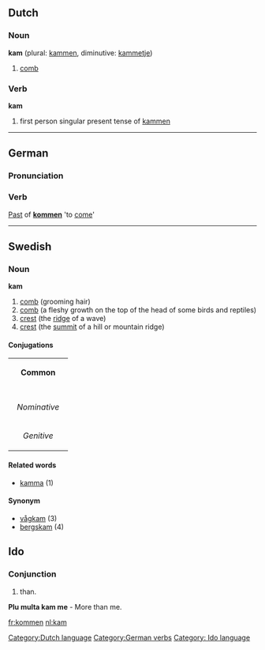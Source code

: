 ==Dutch==
===Noun===
'''kam''' (plural: [[kammen]], diminutive: [[kammetje]])

# [[comb]]

===Verb===
'''kam'''

# first person singular present tense of [[kammen]]

[[Category:Dutch language]]
----
==German==
===Pronunciation===
{{IPA|[kaːm]}}
===Verb===
[[Past]] of '''[[kommen]]''' 'to [[come]]'

[[Category:German verbs]]

----

==Swedish==
===Noun===
'''kam'''
#[[comb]] (grooming hair)
#[[comb]] (a fleshy growth on the top of the head of some birds and reptiles)
#[[crest]] (the [[ridge]] of a wave)
#[[crest]] (the [[summit]] of a hill or mountain ridge)

====Conjugations====
{| border=1 cellspacing=0 
| bgcolor=#FFFFF0 colspan=5 align=center | '''Common''' 
|- 
|- bgcolor=#FFFFF0 align=center 
! rowspan=2 | 
| colspan=2 width=105 | ''Singular'' 
| colspan=2 | ''Plural'' 
|- bgcolor=#FFFFF0 align=center 
| width=105 | ''Indefinite'' 
| width=105 | ''Definite'' 
| width=105 | ''Indefinite'' 
|  width=105 | ''Definite'' 
|- align=center 
| width=105 bgcolor=#FFFFF0 | ''Nominative'' 
| [[kam]] 
| [[kammen]] 
| [[kammar]] 
| [[kammarna]] 
|- align=center 
| width=105 bgcolor=#FFFFF0 | ''Genitive'' 
| [[kams]] 
| [[kammens]] 
| [[kammars]] 
| [[kammarnas]] 
|} 

====Related words====
*[[kamma]] (1)
====Synonym====
*[[vågkam]] (3)
*[[bergskam]] (4)

==Ido==
===Conjunction===
# than.
'''Plu multa kam me''' - More than me.
[[Category: Ido language]]

[[fr:kommen]]
[[nl:kam]]